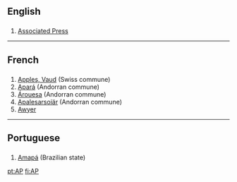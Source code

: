 ==English==
==={{initialism}}===
#[[Associated Press]]

----

==French==
==={{Abbreviation}}===
#[[Apples, Vaud]] (Swiss commune)
#[[Apará]] (Andorran commune)
#[[Árouesa]] (Andorran commune)
#[[Apalesarsoiär]] (Andorran commune)
#[[Awyer (RS)|Awyer]]

----

==Portuguese==
==={{Abbreviation}}===
#[[Amapá]] (Brazilian state)

[[pt:AP]]
[[fi:AP]]